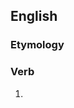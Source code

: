 ==English==

===Etymology===
{{suffix|cook|eth|lang=en}}

===Verb===
{{head|en|verb form}}

# {{en-archaic third-person singular of|cook}}